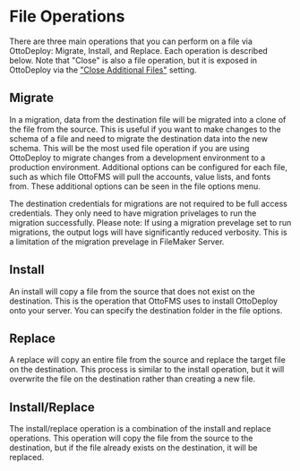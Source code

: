 
# File Operations

There are three main operations that you can perform on a file via OttoDeploy: Migrate, Install, and Replace. Each operation is described below. Note that "Close" is also a file operation, but it is exposed in OttoDeploy via the ["Close Additional Files"](/ottodeploy-features/deployments/close-additional-files) setting.

## Migrate

In a migration, data from the destination file will be migrated into a clone of the file from the source. This is useful if you want to make changes to the schema of a file and need to migrate the destination data into the new schema. This will be the most used file operation if you are using OttoDeploy to migrate changes from a development environment to a production environment. Additional options can be configured for each file, such as which file OttoFMS will pull the accounts, value lists, and fonts from. These additional options can be seen in the file options menu.

<Callout type="info">
  The destination credentials for migrations are not required to be full access
  credentials. They only need to have migration privelages to run the migration
  successfully. Please note: If using a migration prevelage set to run
  migrations, the output logs will have significantly reduced verbosity. This is
  a limitation of the migration prevelage in FileMaker Server.
</Callout>

## Install

An install will copy a file from the source that does not exist on the destination. This is the operation that OttoFMS uses to install OttoDeploy onto your server. You can specify the destination folder in the file options.

## Replace

A replace will copy an entire file from the source and replace the target file on the destination. This process is similar to the install operation, but it will overwrite the file on the destination rather than creating a new file.

## Install/Replace

The install/replace operation is a combination of the install and replace operations. This operation will copy the file from the source to the destination, but if the file already exists on the destination, it will be replaced.
